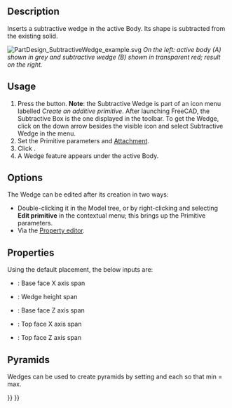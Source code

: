<languages/>

{{Docnav
|[[PartDesign_SubtractivePrism|Subtractive prism]]
|[[PartDesign_Boolean|Boolean operation]]
|[[PartDesign_Workbench|PartDesign]]
|IconL=PartDesign_SubtractivePrism.svg
|IconR=PartDesign_Boolean.svg
|IconC=Workbench_PartDesign.svg
}}

{{GuiCommand
|Name=PartDesign SubtractiveWedge
|MenuLocation=Part Design → Create a subtractive primitive → Subtractive Wedge
|Workbenches=[[PartDesign_Workbench|PartDesign]]
|Version=0.17
|SeeAlso=[[PartDesign_CompPrimitiveSubtractive|PartDesign CompPrimitiveSubtractive]], [[PartDesign_AdditiveWedge|PartDesign AdditiveWedge]]
}}

==Description==

Inserts a subtractive wedge in the active Body. Its shape is subtracted from the existing solid.

[[File:PartDesign_SubtractiveWedge_example.svg|none]]
''On the left: active body (A) shown in grey and subtractive wedge (B) shown in transparent red; result on the right.''

==Usage==

# Press the {{Button|[[Image:PartDesign SubtractiveWedge.svg|24px]] '''Subtractive Wedge'''}} button. '''Note''': the Subtractive Wedge is part of an icon menu labelled ''Create an additive primitive''. After launching FreeCAD, the Subtractive Box is the one displayed in the toolbar. To get the Wedge, click on the down arrow besides the visible icon and select Subtractive Wedge in the menu.
# Set the Primitive parameters and [[Part_EditAttachment|Attachment]].
# Click {{Button|OK}}.
# A Wedge feature appears under the active Body.

==Options==

The Wedge can be edited after its creation in two ways:
* Double-clicking it in the Model tree, or by right-clicking and selecting '''Edit primitive''' in the contextual menu; this brings up the Primitive parameters.
* Via the [[Property_editor|Property editor]].

==Properties==

Using the default placement, the below inputs are:
*{{PropertyData|X min/max}} : Base face X axis span
*{{PropertyData|Y min/max}}: Wedge height span
*{{PropertyData|Z min/max}} : Base face Z axis span
*{{PropertyData|X2 min/max}} : Top face X axis span
*{{PropertyData|Z2 min/max}} : Top face Z axis span

==Pyramids==

Wedges can be used to create pyramids by setting {{PropertyData|X2 min/max}} and {{PropertyData|Z2 min/max}} each so that min = max.


{{Docnav
|[[PartDesign_SubtractivePrism|Subtractive prism]]
|[[PartDesign_Boolean|Boolean operation]]
|[[PartDesign_Workbench|PartDesign]]
|IconL=PartDesign_SubtractivePrism.svg
|IconR=PartDesign_Boolean.svg
|IconC=Workbench_PartDesign.svg
}}

{{PartDesign_Tools_navi{{#translation:}}}}
{{Userdocnavi{{#translation:}}}}